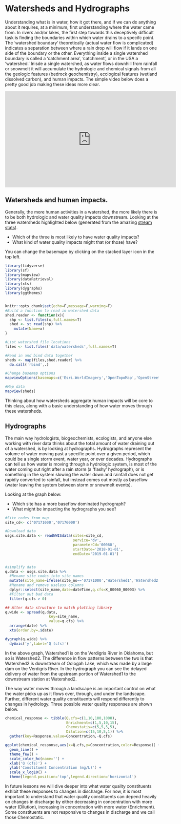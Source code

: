 

# Watersheds and Hydrographs

Understanding what is in water, how it got there, and if we can do anything about it
requires, at a minimum, first understanding where the water came from. In rivers and/or lakes,
the first step towards this deceptively difficult task is finding the boundaries within which
water drains to a specifc point. The 'watershed boundary' theoretically (actual
water flow is complicated) indicates a separation
between where a rain drop will flow if it lands on one side of the boundary or the other. Everything inside a single watershed boundary is called a 'catchment area', 'catchment', or 
in the USA a 'watershed.' Inisde a single watershed, as water flows downhill from rainfall or 
snowmelt it will accumulate the hydrologic and chemical signals from all the geologic features
(bedrock geochemistry), ecological features (wetland dissolved carbon), and human impacts. The 
simple video below does a pretty good job making these ideas more clear. 

<iframe width="560" height="315" src="https://www.youtube.com/embed/QOrVotzBNto" frameborder="0" allow="accelerometer; autoplay; encrypted-media; gyroscope; picture-in-picture" allowfullscreen></iframe>


## Watersheds and human impacts. 

Generally, the more human activities in a watershed, the more likely there is to be
both hydrologic and water quality impacts downstream. Looking at the three watersheds highlighted below (generated from the amazing [stream stats](https://streamstats.usgs.gov/ss/)).

- Which of the three is most likely to have water quality impacts? 
- What kind of water quality impacts might that (or those) have? 

You can change the basemape by clicking on the stacked layer icon in the top left. 

```r
library(tidyverse)
library(sf)
library(mapview)
library(dataRetrieval)
library(xts)
library(dygraphs)
library(ggthemes)


knitr::opts_chunk$set(echo=F,message=F,warning=F)
#Build a function to read in watershed data
shed.reader <- function(x){
  shp <- list.files(x,full.names=T)
  shed <- st_read(shp) %>%
    mutate(Name=x)
}

#List watershed file locations
files <- list.files('data/watersheds',full.names=T)

#Read in and bind data together
sheds <- map(files,shed.reader) %>%
  do.call('rbind',.)

#Change basemap options
mapviewOptions(basemaps=c('Esri.WorldImagery','OpenTopoMap','OpenStreetMap'))
```


```r
#Map data
mapview(sheds)

```

Thinking about how watersheds aggregate human impacts will be core to this class, along
with a basic understanding of how water moves through these watersheds.

## Hydrographs

The main way hydrologists, biogeochemists, ecologists, and anyone else working with 
river data thinks about the total amount of water draining out of a watershed, is by looking
at hydrographs. Hydrographs represent the volume of water moving past a specific point
over a given period, which could be a single storm event, water year, or over decades.
Hydrographs can tell us how water is moving through a hydrologic system, is most of the
water coming out right after a rain storm (a 'flashy' hydrograph), or is something in the
system slowing the water down and rainfall does not get rapidly converted to rainfall, but
instead comes out mostly as baseflow (water leaving the system between storm or 
snowmelt events).

Looking at the graph below:

- Which site has a more baseflow dominated hydrograph?
- What might be impacting the hydrographs you see? 


```r
#Site codes from map
site_cd<- c('07171000','07176000')

#Download data
usgs.site.data <- readNWISdata(sites=site_cd,
                               service='dv',
                               parameterCd='00060',
                               startDate='2018-01-01',
                               endDate='2019-01-01')


#simplify data 
q.data <- usgs.site.data %>%
  #Rename site codes into site names
  mutate(site_name=ifelse(site_no=='07171000','Watershed1','Watershed2')) %>%
  #Rename and remove useless columns
  dplyr::select(site_name,date=dateTime,q.cfs=X_00060_00003) %>%
  #Filter out bad data
  filter(q.cfs > 0)

## Alter data structure to match plotting library
q.wide <- spread(q.data,
                    key=site_name,
                    value=q.cfs) %>%
  arrange(date) %>%
  xts(order.by=.$date)
```


```r
dygraph(q.wide) %>%
  dyAxis('y',label='Q (cfs)')

```

In the above graph, Watershed1 is on the Verdigris River in Oklahoma, but so is Watershed2. The difference in flow patterns between the two is that Watershed2 is downstream of Oologah Lake, which was made by a large dam on the Verdigris River. In the hydrograph you can see the delayed delivery of water from the upstream portion of Watershed1 to the downstream station at Watershed2. 

The way water moves through a landscape is an important control on what the water picks up as it flows over, through, and under the landscape. Further, different water quality constituents will respond differently to changes in hydrology. Three possible water quality responses are shown below. 

```r
chemical_response <- tibble(Q.cfs=c(1,10,100,1000),
                            Enrichment=c(1,5,10,15),
                            Chemostatis=c(5,5,5,5),
                            Dilution=c(15,10,5,1)) %>%
  gather(key=Response,value=Concentration,-Q.cfs)

ggplot(chemical_response,aes(x=Q.cfs,y=Concentration,color=Response)) + 
  geom_line() + 
  theme_few() + 
  scale_color_hc(name='') + 
  xlab('Q (cfs)') + 
  ylab('Constituent Concentration (mg/L)') + 
  scale_x_log10() + 
  theme(legend.position='top',legend.direction='horizontal')

```

In future lessons we will dive deeper into what water quality constituents exhibit these responses to changes in discharge. For now, it is most important to understand that water quality constituents can depend heavily on changes in discharge by either decreasing in concentration with more water (Dilution), increasing in concentration with more water (Enrichment). Some constituents are not responsive to changes in discharge and we call those Chemostatic. 

